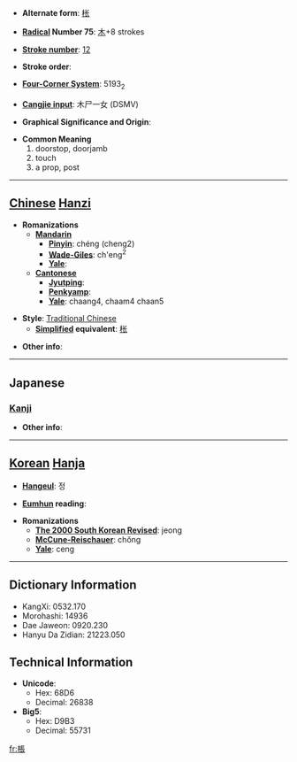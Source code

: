 * '''Alternate form''': [[枨]]

* '''[[Wiktionary:Chinese radical index| Radical]] Number 75''': [[Wiktionary:Chinese radical index 木|木]]+8 strokes

* '''[[Wiktionary:Chinese total strokes index|Stroke number]]''': [[Wiktionary:Chinese total strokes index 12|12]]

* '''Stroke order''': 

* '''[[Wiktionary:Chinese four corner index|Four-Corner System]]''': 5193<sub>2</sub>

* '''[[Wiktionary:Chinese Cangjie index|Cangjie input]]''': 木尸一女 (DSMV)

* '''Graphical Significance and Origin''': 

* '''Common Meaning'''
*#doorstop, doorjamb
*# touch
*# a prop, post


----

== [[Chinese]] [[Hanzi]] ==

* '''Romanizations'''
** '''[[Mandarin]]'''
*** '''[[Pinyin]]''': chéng (cheng2)
*** '''[[Wade-Giles]]''': ch'eng<sup>2</sup>
*** '''[[Yale]]''': 
** '''[[Cantonese]]'''
*** '''[[Jyutping]]''':
*** '''[[Penkyamp]]''': 
*** '''[[Yale]]''': chaang4, chaam4 chaan5

* '''Style''': [[Traditional Chinese]] 
** '''[[Simplified Chinese|Simplified]] equivalent''': [[枨]]

* '''Other info''': 

----

==Japanese==
===[[Kanji]]===
{{kanji|on readings=[[とう]] (tō), [[じょう]] (jō)
|kun readings=[[はしら]] (hashira)
}}

* '''Other info''':  

----

== [[Korean]] [[Hanja]] ==

* '''[[Hangeul]]''': 정

* '''[[Eumhun]] reading''': 

* '''Romanizations'''
** '''[[The 2000 South Korean Revised Romanization|The 2000 South Korean Revised]]''': jeong
** '''[[McCune-Reischauer]]''': chŏng
** '''[[Yale]]''': ceng

----

== Dictionary Information ==

* KangXi: 0532.170
* Morohashi: 14936
* Dae Jaweon: 0920.230
* Hanyu Da Zidian: 21223.050

== Technical Information ==

* '''Unicode''':
** Hex: 68D6
** Decimal: 26838
* '''Big5''':
** Hex: D9B3
** Decimal: 55731

[[fr:棖]]
